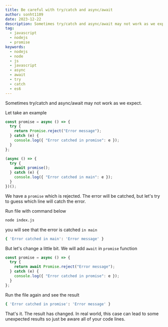 ```yaml
---
title: Be careful with try/catch and async/await
author: sonht1109
date: 2023-12-22
description: Sometimes try/catch and async/await may not work as we expect.
tag:
  - javascript
  - nodejs
  - promise
keywords:
  - nodejs
  - node
  - js
  - javascript
  - async
  - await
  - try
  - catch
  - es6
---
```

Sometimes try/catch and async/await may not work as we expect.

Let take an example
```js filename="index.js" showLineNumbers copy
const promise = async () => {
  try {
    return Promise.reject("Error message");
  } catch (e) {
    console.log({ "Error catched in promise": e });
  }
};

(async () => {
  try {
    await promise();
  } catch (e) {
    console.log({ "Error catched in main": e });
  }
})();
```
We have a `promise` which is rejected. The error will be catched, but let's try to guess which line will catch the error.

Run file with command below
```bash copy
node index.js
```
you will see that the error is catched `in main`
```bash
{ 'Error catched in main': 'Error message' }
```

But let's change a little bit. We will add `await` in `promise` function
```js showLineNumbers filename="index.js" /await/1 {3}
const promise = async () => {
  try {
    return await Promise.reject("Error message");
  } catch (e) {
    console.log({ "Error catched in promise": e });
  }
};
```

Run the file again and see the result
```bash
{ 'Error catched in promise': 'Error message' }
```

That's it. The result has changed.
In real world, this case can lead to some unexpected results so just be aware all of your code lines.